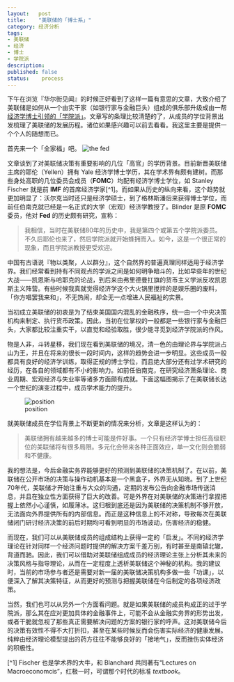 ```yaml
---
layout:   post
title:    "美联储的「博士系」"
category: 经济分析 
tags:     
- 美联储 
- 经济 
- 博士 
- 学院派
description: 
published: false
status:    process
---
```


下午在浏览『华尔街见闻』的时候正好看到了这样一篇有意思的文章，大致介绍了美联储是如何从一个由实干家（如银行家与金融巨头）组成的俱乐部升级成由一帮[经济学博士引领的「学院派」](http://wallstreetcn.com/node/75851)。文章写的条理比较清楚的了，从成员的学位背景出发梳理了美联储的发展历程。诸位如果感兴趣可以前去看看。我这里主要是提供一个个人的随想而已。

首先来一个「全家福」吧。
![the fed](/cn/assets/images/r-figures/2014-02-12-mei-lian-chu-de-bo-shi-xi/fed.jpg)

文章谈到了对美联储决策有重要影响的几位「高官」的学历背景。目前新晋美联储主席的耶伦（Yellen）拥有 Yale 经济学博士学历，其在学术界有颇有建树。而那些身处高职的几位委员会成员（**FOMC**）均配有经济学博士学位，如 Stanley Fischer 就是前 **IMF** 的首席经济学家[^1]。而如果从历史的纵向来看，这个趋势就更加明显了：沃尔克当时还只是经济学硕士，到了格林斯潘后来获得博士学位，而前任伯南克就已经是一名正式的大学（宏观）经济学教授了。Blinder 是原 **FOMC** 委员，他对 **Fed** 的历史颇有研究，宣称：

> 我相信，当时在美联储80年的历史中，我是第四个或第五个学院派委员。不久后耶伦也来了，然后学院派就开始蜂拥而入。如今，这是一个很正常的现象，而且学院派教授更受欢迎。

中国有古语说『物以类聚，人以群分』，这个自然界的普遍真理同样适用于经济学界。我们经常看到持有不同观点的学派之间是如何明争暗斗的，比如早些年的世纪大战——凯恩斯与哈耶克的论战，到后来由弗里德曼扛旗的货币主义学派反攻凯恩斯主义阵营。有些时候我真就觉得经济学这个大火锅里搅拌的是娱乐圈的废料，「你方唱罢我来和」，不无热闹，却全无一点增进人民福祉的实景。

当初成立美联储的初衷是为了结束美国国内混乱的金融秩序，统一由一个中央决策机构来制定、执行货币政策。因此，当初在位掌权的一般都是一些银行家与金融巨头，大家都比较注重实干，以直觉和经验取胜，很少能寻觅到经济学院派的作风。

物是人非，斗转星移，我们现在看到美联储的境况，清一色的由理论界与学院派占山为王，并且在将来的很长一段时间内，这样的趋势会进一步明显。这些成员一般都具有良好的经济学训练，取得正规的博士学位，而且绝大部分还有过学术研究的经历，在各自的领域都有不小的影响力。如前任伯南克，在研究经济萧条理论、商业周期、宏观经济与失业率等诸多方面颇有成就。下面这幅图揭示了在美联储长达一个世纪的演变过程中，成员学术能力的提升。

![position](/cn/assets/images/r-figures/2014-02-12-mei-lian-chu-de-bo-shi-xi/position.jpg)

就美联储成员在学位背景上不断更新的情况来分析，文章是这样认为的：

> 美联储拥有越来越多的博士可能是件好事。一个只有经济学博士担任高级职位的美联储将有很多局限。多元化会带来各种正面效应，单一文化则会脆弱和不健康。

我的想法是，今后金融实务界能够更好的预测到美联储的决策机制了。在以前，美联储在公开市场的决策与操作动机基本是一个黑盒子，外界无从知晓。到了上世纪70年代，美联储才开始注重与大众的沟通，定期的发布公告向金融市场传送消息，并且在独立性方面获得了巨大的改善。可是外界在对美联储的决策进行拿捏把握上依然小心谨慎，如履薄冰。这归根到底还是因为美联储的决策机制不够开放，无法面向外界提供所有的内部信息。而正是这种信息上的不对称，导致每次在美联储闭门研讨经济决策的前后时期均可看到明显的市场波动，伤害经济的稳健。

而现在，我们可以从美联储成员的组成结构上获得一定的「启发」。不同的经济学理论在针对同样一个经济问题时提供的解决方案千差万别，有时甚至是南辕北辙，背道而驰。因此，我们可以借助对美联储组成成员的经济理论主张上分析其未来的决策风格与指导理论，从而在一定程度上透析美联储这个神秘的机构。我的建议时，当前的市场参与者还是需要对新一届的美联储决策机构多做一些「功课」，以便深入了解其决策特征，从而更好的预测与把握美联储在今后制定的各项经济政策。

当然，我们也可以从另外一个方面看问题。就是如果美联储的成员构成正的过于学院派，那么其在应对更加具体的金融事件上，可能不会从金融实务界的形势出发，或者干脆就忽视了那些真正需要解决问题的方案的银行家的呼声。这对美联储今后的决策有效性不得不大打折扣，甚至在某些时候反而会伤害实际经济的健康发展。纯粹由经济理论模型提出的药方往往不能够良好的「接地气」，反而挫伤实体经济的积极性。

[^1] Fischer 也是学术界的大牛，和 Blanchard 共同著有“Lectures on Macroeconomcis”，红极一时，可谓那个时代的标准 *textbook*。



